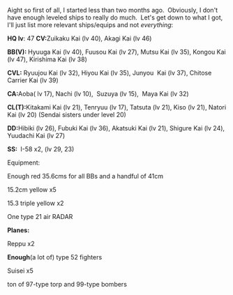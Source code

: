
Aight so first of all, I started less than two months ago.  Obviously, I don't have enough leveled ships to really do much.  Let's get down to what I got, I'll just list more relevant ships/equips and not ''everything'':

'''HQ lv''': 47
'''CV:'''''' '''Zuikaku Kai (lv 40), Akagi Kai (lv 46)

'''BB(V):  '''Hyuuga Kai (lv 40), Fuusou Kai (lv 27), Mutsu Kai (lv 35), Kongou Kai (lv 47), Kirishima Kai (lv 38)

'''CVL:''' Ryuujou Kai (lv 32), Hiyou Kai (lv 35), Junyou  Kai (lv 37), Chitose Carrier Kai (lv 39)

'''CA: '''Aoba( lv 17), Nachi (lv 10),  Suzuya (lv 15),  Maya Kai (lv 32)

'''CL(T): '''Kitakami Kai (lv 21), Tenryuu (lv 17), Tatsuta (lv 21), Kiso (lv 21), Natori Kai (lv 20) (Sendai sisters under level 20)

'''DD: '''Hibiki (lv 26), Fubuki Kai (lv 36), Akatsuki Kai (lv 21), Shigure Kai (lv 24), Yuudachi Kai (lv 27)

'''SS: ''' I-58 x2, (lv 29, 23)

Equipment:

Enough red 35.6cms for all BBs and a handful of 41cm

15.2cm yellow x5

15.3 triple yellow x2

One type 21 air RADAR

'''Planes:'''

Reppu x2

'''Enough '''(a lot of) type 52 fighters

Suisei x5

ton of 97-type torp and 99-type bombers<ac_metadata title="Newbie TTK here, going for Easy I suppose."> </ac_metadata>